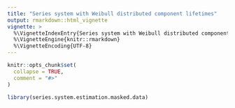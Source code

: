 ```yaml
---
title: "Series system with Weibull distributed component lifetimes"
output: rmarkdown::html_vignette
vignette: >
  %\VignetteIndexEntry{Series system with Weibull distributed component lifetimes}
  %\VignetteEngine{knitr::rmarkdown}
  %\VignetteEncoding{UTF-8}
---
```


```r
knitr::opts_chunk$set(
  collapse = TRUE,
  comment = "#>"
)
```

```r
library(series.system.estimation.masked.data)
```
